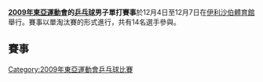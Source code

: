 {{unreferenced|time=2009-12-12T16:08:47+00:00}}
'''[[2009年東亞運動會|2009年東亞運動會]]的[[2009年東亞運動會乒乓球比賽|乒乓球]]男子單打賽事'''於12月4日至12月7日在[[伊利沙伯體育館|伊利沙伯體育館]]舉行。賽事以單淘汰賽的形式進行，共有14名選手參與。

==賽事==

{{16TeamBracket-Compact-NoSeeds-Byes
| RD1=第一圈
| RD2=半準決賽
| RD3=準決賽
| RD4=決賽

| team-width=185
| score-width=20

| RD1-team01={{Flagicon|KOR}} [[李鎮權|李鎮權]] ([[韓國|KOR]])
| RD1-score01=0
| RD1-team02={{Flagicon|CHN}} '''[[許昕|許昕]]''' ([[中華人民共和國|CHN]])
| RD1-score02='''4

| RD1-team05={{Flagicon|TPE}} '''[[江宏傑|江宏傑]]''' ([[中華台北|TPE]])
| RD1-score05='''4
| RD1-team06={{Flagicon|MAC}} [[梁健華|梁健華]] ([[澳門|MAC]])
| RD1-score06=0

| RD1-team07={{Flagicon|GUM}} [[CADAG_Edwin_San_Nicolas|CADAG]] ([[關島|GUM]])
| RD1-score07=0
| RD1-team08={{Flagicon|HKG}} '''[[李靜_(乒乓球運動員)|李靜]]''' ([[香港|HKG]])
| RD1-score08='''4

| RD1-team09={{Flagicon|CHN}} '''[[張繼科|張繼科]]''' ([[中華人民共和國|CHN]])
| RD1-score09='''4
| RD1-team10={{Flagicon|GUM}} [[BURGOS_Arman_Ruwen_Acabado|BURGOS]] ([[關島|GUM]])
| RD1-score10=0

| RD1-team11={{Flagicon|MAC}} [[曾海華|曾海華]] ([[澳門|MAC]])
| RD1-score11=0
| RD1-team12={{Flagicon|JPN}} '''[[吉田海偉|吉田海偉]]''' ([[日本|JPN]])
| RD1-score12='''4

| RD1-team15={{Flagicon|KOR}} '''[[趙彥來|趙彥來]]''' ([[韓國|KOR]])
| RD1-score15='''4
| RD1-team16={{Flagicon|TPE}} [[吳志祺|吳志祺]] ([[中華台北|TPE]])
| RD1-score16=0


| RD2-team01={{Flagicon|JPN}} [[水谷隼|水谷隼]] ([[日本|JPN]])
| RD2-score01=1
| RD2-team02={{Flagicon|CHN}} '''[[許昕|許昕]]''' ([[中華人民共和國|CHN]])
| RD2-score02='''4

| RD2-team03={{Flagicon|TPE}} '''[[江宏傑|江宏傑]]''' ([[中華台北|TPE]])
| RD2-score03='''4
| RD2-team04={{Flagicon|HKG}} [[李靜_(乒乓球運動員)|李靜]] ([[香港|HKG]])
| RD2-score04=1

| RD2-team05={{Flagicon|CHN}} '''[[張繼科|張繼科]]''' ([[中華人民共和國|CHN]])
| RD2-score05='''4
| RD2-team06={{Flagicon|JPN}} [[吉田海偉|吉田海偉]] ([[日本|JPN]])
| RD2-score06=3

| RD2-team07={{Flagicon|KOR}} [[趙彥來|趙彥來]] ([[韓國|KOR]])
| RD2-score07=0
| RD2-team08={{Flagicon|HKG}} '''[[張鈺_(乒乓球運動員)|張鈺]]''' ([[香港|HKG]])
| RD2-score08='''4

| RD3-team01={{Flagicon|CHN}} '''[[許昕|許昕]]''' ([[中華人民共和國|CHN]])
| RD3-score01='''4
| RD3-team02={{Flagicon|TPE}} [[江宏傑|江宏傑]] ([[中華台北|TPE]]) {{Bronze3}}
| RD3-score02=0

| RD3-team03={{Flagicon|CHN}} '''[[張繼科|張繼科]]''' ([[中華人民共和國|CHN]])
| RD3-score03='''4
| RD3-team04={{Flagicon|HKG}} [[張鈺_(乒乓球運動員)|張鈺]] ([[香港|HKG]]) {{Bronze3}}
| RD3-score04=1

| RD4-team01={{Flagicon|CHN}} '''[[許昕|許昕]]''' ([[中華人民共和國|CHN]]) {{Gold1}}
| RD4-score01='''4
| RD4-team02={{Flagicon|CHN}} [[張繼科|張繼科]] ([[中華人民共和國|CHN]]) {{Silver2}}
| RD4-score02=2

}}

[[Category:2009年東亞運動會乒乓球比賽|Category:2009年東亞運動會乒乓球比賽]]